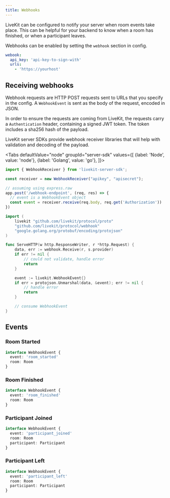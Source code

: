 ```yaml
---
title: Webhooks
---
```


LiveKit can be configured to notify your server when room events take place. This can be helpful for your backend to know when a room has finished, or when a participant leaves.

Webhooks can be enabled by setting the `webhook` section in config.

```yaml
webook:
  api_key: 'api-key-to-sign-with'
  urls:
    - 'https://yourhost'
```

## Receiving webhooks

Webhook requests are HTTP POST requests sent to URLs that you specify in the config. A `WebhookEvent` is sent as the body of the request, encoded in JSON.

In order to ensure the requests are coming from LiveKit, the requests carry a `Authentication` header, containing a signed JWT token. The token includes a sha256 hash of the payload.

LiveKit server SDKs provide webhook receiver libraries that will help with validation and decoding of the payload.

<Tabs
    defaultValue="node"
    groupId="server-sdk"
    values={[
        {label: 'Node', value: 'node'},
        {label: 'Golang', value: 'go'},
    ]}>
  <TabItem value="node">

```typescript title="TypeScript"
import { WebhookReceiver } from 'livekit-server-sdk';

const receiver = new WebhookReceiver("apikey", "apisecret");

// assuming using express.raw
app.post('/webhook-endpoint', (req, res) => {
  // event is a WebhookEvent object
  const event = receiver.receive(req.body, req.get('Authorization'))
})
```

  </TabItem>

  <TabItem value="go">

```go title="Go"
import (
	livekit "github.com/livekit/protocol/proto"
	"github.com/livekit/protocol/webhook"
	"google.golang.org/protobuf/encoding/protojson"
)

func ServeHTTP(w http.ResponseWriter, r *http.Request) {
	data, err := webhook.Receive(r, s.provider)
	if err != nil {
		// could not validate, handle error
		return
	}

	event := livekit.WebhookEvent{}
	if err = protojson.Unmarshal(data, &event); err != nil {
		// handle error
		return
	}

	// consume WebhookEvent
}
```

  </TabItem>

</Tabs>

## Events

### Room Started

```typescript
interface WebhookEvent {
  event: 'room_started'
  room: Room
}
```

### Room Finished

```typescript
interface WebhookEvent {
  event: 'room_finished'
  room: Room
}
```

### Participant Joined

```typescript
interface WebhookEvent {
  event: 'participant_joined'
  room: Room
  participant: Participant
}
```

### Participant Left

```typescript
interface WebhookEvent {
  event: 'participant_left'
  room: Room
  participant: Participant
}
```
